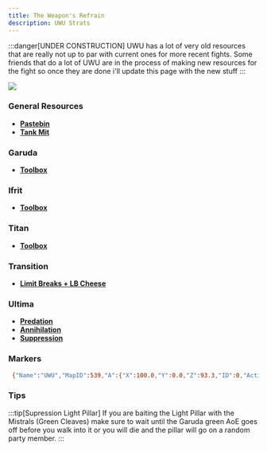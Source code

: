 ```yaml
---
title: The Weapon's Refrain
description: UWU Strats
---
```



:::danger[UNDER CONSTRUCTION]
UWU has a lot of very old resources that are really not up to par with current ones for more recent fights. Some friends that do a lot of UWU are in the process of making new resources for the fight so once they are done i'll update this page with the new stuff
:::

<img class="ulti-tooltip" src="/uwu.webp"/>

### General Resources ###
- <a href="https://pastebin.com/hTvkZG3x)" target="_blank">**Pastebin**</a>
- <a href="https://docs.google.com/spreadsheets/d/13dpeUEBHFpLxX38gjC8oh1xEB4F7xBECI9BvycJEsfk/edit#gid=831820397)" target="_blank">**Tank Mit**</a>

### Garuda ###
- <a href="https://ff14.toolboxgaming.space/?id=584766219158561&preview=1" target="_blank">**Toolbox**</a>

### Ifrit ### 
- <a href="https://ff14.toolboxgaming.space/?id=110045202472361&preview=1" target="_blank">**Toolbox**</a>

### Titan ###
- <a href="https://ff14.toolboxgaming.space/?id=210044492472361&preview=1" target="_blank">**Toolbox**</a>

### Transition ###
- <a href="https://ff14.toolboxgaming.space/?id=430631425646261&preview=1" target="_blank">**Limit Breaks + LB Cheese**</a>

### Ultima ###
- <a href="https://ff14.toolboxgaming.space/?id=530635345646261&preview=1" target="_blank">**Predation**</a>
- <a href="https://ff14.toolboxgaming.space/?id=930637786646261&preview=1" target="_blank">**Annihilation**</a>
- <a href="https://ff14.toolboxgaming.space/?id=784760520258561&preview=1" target="_blank">**Suppression**</a>

### Markers ###
```bash frame="none"
 {"Name":"UWU","MapID":539,"A":{"X":100.0,"Y":0.0,"Z":93.3,"ID":0,"Active":true},"B":{"X":106.7,"Y":0.0,"Z":100.0,"ID":1,"Active":true},"C":{"X":100.0,"Y":0.0,"Z":106.7,"ID":2,"Active":true},"D":{"X":93.3,"Y":0.0,"Z":100.0,"ID":3,"Active":true},"One":{"X":107.3,"Y":0.0,"Z":107.3,"ID":4,"Active":true},"Two":{"X":100.0,"Y":0.0,"Z":81.0,"ID":5,"Active":true},"Three":{"X":100.0,"Y":0.0,"Z":100.0,"ID":6,"Active":true},"Four":{"X":87.0,"Y":0.0,"Z":87.0,"ID":7,"Active":true}} 
```

### Tips ###
<div class="light-pillar-tip">
:::tip[Supression Light Pillar]
If you are baiting the Light Pillar with the Mistrals (Green Cleaves) make sure to wait until the Garuda green AoE goes off before you walk into it or you will die and the pillar will go on a random party member.
:::
</div>
